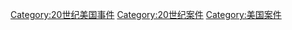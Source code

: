 [[Category:20世纪美国事件|Category:20世纪美国事件]]
[[Category:20世纪案件|Category:20世纪案件]]
[[Category:美国案件|Category:美国案件]]